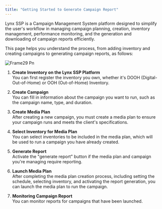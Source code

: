 ```yaml
---
title: "Getting Started to Generate Campaign Report"
---
```


Lynx SSP is a Campaign Management System platform designed to simplify the user's workflow in managing campaign planning, creation, inventory management, performance monitoring, and the generation and downloading of campaign reports efficiently.

This page helps you understand the process, from adding inventory and creating campaigns to generating campaign reports, as follows:

![Frame29 Pn](/images/Frame29.png)

1. **Create Inventory on the Lynx SSP Platform**\
   You can first register the inventory you own, whether it's DOOH (Digital-Out-of-Home) or OOH (Out-of-Home) Inventory.

   <Card title="Create a OOH (Out-of-Home) Inventory" iconType="regular">
     
   </Card>
   <Card title="Create a DOOH (Digital-Out-of-Home) Inventory">
     
   </Card>

<div />

2. **Create Campaign**\
   You can fill in information about the campaign you want to run, such as the campaign name, type, and duration.

<div />

3. **Create Media Plan**\
   After creating a new campaign, you must create a media plan to ensure your campaign runs and meets the client's specifications.

<div />

4. **Select Inventory for Media Plan**\
   You can select inventories to be included in the media plan, which will be used to run a campaign you have already created.

<div />

5. **Generate Report**\
   Activate the "generate report" button if the media plan and campaign you're managing require reporting.

<div />

6. **Launch Media Plan**\
   After completing the media plan creation process, including setting the schedule, selecting inventory, and activating the report generation, you can launch the media plan to run the campaign.

<div />

7. **Monitoring Campaign Report**\
   You can monitor reports for campaigns that have been launched.

   <Card title="Download Campaign Report ↗" iconType="regular">
     
   </Card>
   <Card title="Share Campaign Report ↗">
     
   </Card>
   <Card title="Access Campaign Report ↗">
     
   </Card>